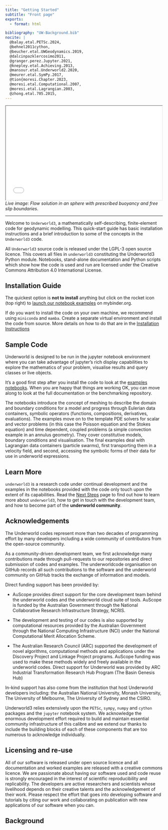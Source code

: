 ```yaml
---
title: "Getting Started"
subtitle: "Front page"
exports:
  - format: html

bibliography: "UW-Background.bib"
nocite: |
  @balay.etal.PETSc.2024,
  @behnel2011cython,
  @beucher.etal.UWGeodynamics.2019,
  @dalcinpazklercosimo2011,
  @granger.perez.Jupyter.2021,
  @knepley.etal.Achieving.2013,
  @mansour.etal.Underworld2.2020,
  @meurer.etal.SymPy.2017,
  @tion{moresi.Chapter.2023,
  @moresi.etal.Computational.2007,
  @moresi.etal.Lagrangian.2003,
  @zhong.etal.705.2015,
---
```



```{=html}
<center>
<iframe src="media/pyvista/SphereStreamLinesS.html" width="500" height="300">
</iframe>
</center>

<i>
    Live image: Flow solution in an sphere with prescribed buoyancy
    and free slip boundaries.
</i>

```
---

Welcome to `Underworld3`, a mathematically self-describing, finite-element code for geodynamic modelling. This quick-start guide has basic installation instructions and a brief introduction to some of the concepts in the `Underworld3` code.

All `Underworld3` source code is released under the LGPL-3 open source licence. This covers all files in `underworld3` constituting the Underworld3 Python module. Notebooks, stand-alone documentation and Python scripts which show how the code is used and run are licensed under the Creative Commons Attribution 4.0 International License.

## Installation Guide

The quickest option is **not to install** anything but click on the rocket icon (top right) to [launch our notebook examples](https://mybinder.org/v2/gh/underworldcode/underworld3/development?labpath=WebBook/Notebooks) on mybinder.org.

If do you want to install the code on your own machine, we recommend using `miniconda` and `mamba`. Create a separate virtual environment and install the code from source. More details on how to do that are in the [Installation Instructions](Installation.qmd)

## Sample Code

Underworld is designed to be run in the jupyter notebook environment where you can take advantage of jupyter's rich display capabilities to explore the mathematics of your problem, visualise results and query classes or live objects.

It's a good first step after you install the code to look at the [examples notebooks](Notebooks/Notebook_Index.ipynb). When you are happy that things are working OK, you can move along to look at the full documentation or the benchmarking repository.

The notebooks introduce the concept of meshing to describe the domain and boundary conditions for a model and progress through Eulerian data containers, symbolic operators (functions, compositions, derivatives, evaluations).
The examples move on to the template PDE solvers for scalar and vector problems (in this case the Poisson equation and the Stokes equation) and time dependent, coupled problems (a simple convection example in an annulus geometry). They cover constitutive models, boundary conditions and visualisation.
The final examples deal with Lagrangian data containers (particle swarms), first transporting them in a velocity field, and second, accessing the symbolic forms of their data for use in underworld expressions.

## Learn More

`underworld3` is a research code under continual development and the examples in the notebooks provided with the code only touch upon the extent of its capabilities. Read the [Next Steps](NextSteps.qmd) page to find out how to learn more about `underworld3`, how to get in touch with the development team, and how to become part of the **underworld community**.


## Acknowledgements

The Underworld codes represent more than two decades of programming effort by many developers including a wide community of contributors from the open-source community.

As a community-driven development team, we first acknowledge many contributions made through pull-requests to our repositories and direct submission of codes and examples. The underworldcode organisation on GitHub records all such contributions to the software and the underworld community on GitHub tracks the exchange of information and models.

Direct funding support has been provided by:

 - AuScope provides direct support for the core development team behind the underworld codes and the underworld cloud suite of tools. AuScope is funded by the Australian Government through the National Collaborative Research Infrastructure Strategy, NCRIS.

 - The development and testing of our codes is also supported by computational resources provided by the Australian Government through the National Computing Infrastructure (NCI) under the National Computational Merit Allocation Scheme.

 - The Australian Research Council (ARC) supported the development of novel algorithms, computational methods and applications under the Discovery Project and Linkage Project programs. AuScope funding was used to make these methods widely and freely available in the underworld codes. Direct support for Underworld was provided by ARC Industrial Transformation Research Hub Program (The Basin Genesis Hub)

In-kind support has also come from the institution that host Underworld developers including: the Australian National University, Monash University, The University of Melbourne, The University of Sydney and the CSIRO.

Underworld3 relies extensively upon the `PETSc`, `sympy`, `numpy` and `cython` packages and the `jupyter` notebook system.  We acknowledge the enormous development effort required to build and maintain essential community infrastructure of this calibre and we extend our thanks to include the building blocks of each of these components that are too numerous to acknowledge individually.

## Licensing and re-use

All of our software is released under open source licence and all documentation and worked examples are released with a creative commons licence. We are passionate about having our software used and code reuse is strongly encouraged in the interest of scientific reproducibility and replicability.
The developers are active researchers and scientists whose livelihood depends  on their creative talents and the acknowledgement of their work. Please respect the effort that goes into developing software and tutorials by citing our work and collaborating on publication with new applications of our software when you can.

<!--
@balay.etal.PETSc.2024,
@behnel2011cython,
@beucher.etal.UWGeodynamics.2019,
@dalcinpazklercosimo2011,
@granger.perez.Jupyter.2021,
@knepley.etal.Achieving.2013,
@mansour.etal.Underworld2.2020,
@meurer.etal.SymPy.2017,
@moresi.Chapter.2023,
@moresi.etal.Computational.2007,
@moresi.etal.Lagrangian.2003,
@zhong.etal.705.2015,
-->

## Background


:::{#refs}
:::
